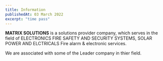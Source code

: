 ```yaml
---
title: Information
publishedAt: 03 March 2022
excerpt: "time pass"
---
```


**MATRIX SOLUTIONS** is a solutions provider company, which serves in the field of ELECTRONICS FIRE SAFETY AND SECURITY SYSTEMS, 
SOLAR POWER AND ELCTRICALS Fire alarm & electronic services.

We are associated with some of the Leader company in thier field.